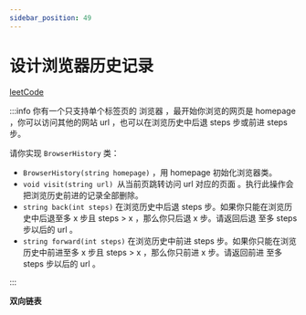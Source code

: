 ```yaml
---
sidebar_position: 49
---
```


# 设计浏览器历史记录


[leetCode](https://leetcode.cn/problems/design-browser-history/)

:::info
你有一个只支持单个标签页的 浏览器 ，最开始你浏览的网页是 homepage ，你可以访问其他的网站 url ，也可以在浏览历史中后退 steps 步或前进 steps 步。

请你实现 `BrowserHistory` 类：

- `BrowserHistory(string homepage)` ，用 homepage 初始化浏览器类。
- `void visit(string url) `从当前页跳转访问 url 对应的页面 。执行此操作会把浏览历史前进的记录全部删除。
- `string back(int steps)` 在浏览历史中后退 steps 步。如果你只能在浏览历史中后退至多 x 步且 steps > x ，那么你只后退 x 步。请返回后退 至多 steps 步以后的 url 。
- `string forward(int steps)` 在浏览历史中前进 steps 步。如果你只能在浏览历史中前进至多 x 步且 steps > x ，那么你只前进 x 步。请返回前进 至多 steps 步以后的 url 。

:::

**双向链表**
